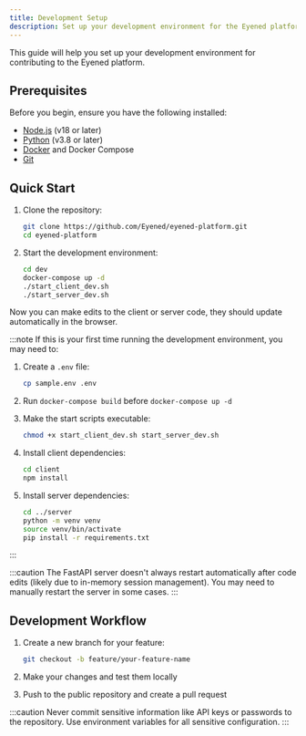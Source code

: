 ```yaml
---
title: Development Setup
description: Set up your development environment for the Eyened platform
---
```


This guide will help you set up your development environment for contributing to the Eyened platform.

## Prerequisites

Before you begin, ensure you have the following installed:

- [Node.js](https://nodejs.org/) (v18 or later)
- [Python](https://www.python.org/) (v3.8 or later)
- [Docker](https://www.docker.com/) and Docker Compose
- [Git](https://git-scm.com/)

## Quick Start

1. Clone the repository:

    ```bash
    git clone https://github.com/Eyened/eyened-platform.git
    cd eyened-platform
    ```

2. Start the development environment:

    ```bash
    cd dev
    docker-compose up -d
    ./start_client_dev.sh
    ./start_server_dev.sh
    ```

Now you can make edits to the client or server code, they should update automatically in the browser.

:::note
If this is your first time running the development environment, you may need to:

1. Create a `.env` file:
    ```bash
    cp sample.env .env
    ```

2. Run `docker-compose build` before `docker-compose up -d`

3. Make the start scripts executable:
    ```bash
    chmod +x start_client_dev.sh start_server_dev.sh
    ```

4. Install client dependencies:
    ```bash
    cd client
    npm install
    ```

5. Install server dependencies:
    ```bash
    cd ../server
    python -m venv venv
    source venv/bin/activate
    pip install -r requirements.txt
    ```
:::

:::caution
The FastAPI server doesn't always restart automatically after code edits (likely due to in-memory session management). You may need to manually restart the server in some cases.
:::

## Development Workflow

1. Create a new branch for your feature:
    ```bash
    git checkout -b feature/your-feature-name
    ```

2. Make your changes and test them locally

3. Push to the public repository and create a pull request

:::caution
Never commit sensitive information like API keys or passwords to the repository. Use environment variables for all sensitive configuration.
::: 